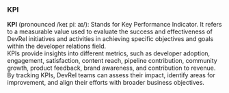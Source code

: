 ### KPI

**KPI** (pronounced /keɪ piː aɪ/): Stands for Key Performance Indicator. It refers to a measurable value used to evaluate the success and effectiveness of DevRel initiatives and activities in achieving specific objectives and goals within the developer relations field. 
<br/>
KPIs provide insights into different metrics, such as developer adoption, engagement, satisfaction, content reach, pipeline contribution, community growth, product feedback, brand awareness, and contribution to revenue.
<br/>
 By tracking KPIs, DevRel teams can assess their impact, identify areas for improvement, and align their efforts with broader business objectives.